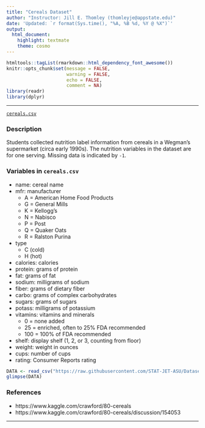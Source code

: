 ```yaml
---
title: "Cereals Dataset"
author: "Instructor: Jill E. Thomley (thomleyje@appstate.edu)"
date: 'Updated: `r format(Sys.time(), "%A, %B %d, %Y @ %X")`'
output: 
  html_document: 
    highlight: textmate
    theme: cosmo
---
```


```r
htmltools::tagList(rmarkdown::html_dependency_font_awesome())
knitr::opts_chunk$set(message = FALSE, 
                      warning = FALSE, 
                      echo = FALSE,
                      comment = NA)
library(readr)
library(dplyr)
```
<hr>

<i class="fas fa-database"></i> [`cereals.csv`](https://raw.githubusercontent.com/STAT-JET-ASU/Datasets/master/Instructor/cereals.csv)

### Description

Students collected nutrition label information from cereals in a Wegman's supermarket (circa early 1990s). The nutrition variables in the dataset are for one serving. Missing data is indicated by `-1`.

### Variables in `cereals.csv`

* name: cereal name
* mfr: manufacturer
   * A = American Home Food Products
   * G = General Mills
   * K = Kellogg's
   * N = Nabisco
   * P = Post
   * Q = Quaker Oats
   * R = Ralston Purina
* type
   * C (cold)
   * H (hot)
* calories: calories
* protein: grams of protein
* fat: grams of fat
* sodium: milligrams of sodium
* fiber: grams of dietary fiber
* carbo: grams of complex carbohydrates
* sugars: grams of sugars
* potass: milligrams of potassium
* vitamins: vitamins and minerals
   * 0 = none added
   * 25 = enriched, often to 25% FDA recommended
   * 100 = 100% of FDA recommended
* shelf: display shelf (1, 2, or 3, counting from floor)
* weight: weight in ounces
* cups: number of cups
* rating: Consumer Reports rating

```r
DATA <- read_csv("https://raw.githubusercontent.com/STAT-JET-ASU/Datasets/master/Instructor/cereals.csv")
glimpse(DATA)
```

### References

* https://www.kaggle.com/crawford/80-cereals 
* https://www.kaggle.com/crawford/80-cereals/discussion/154053

<hr>

